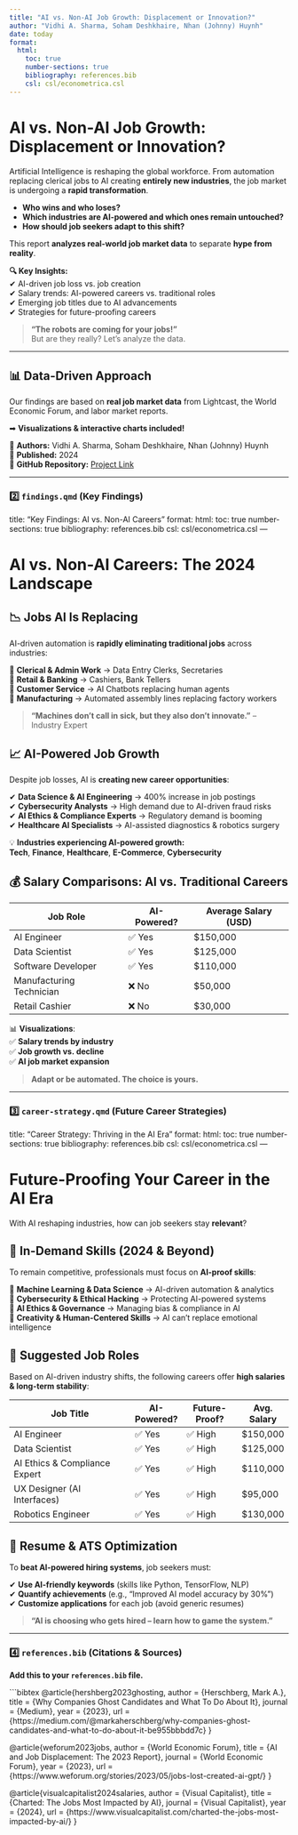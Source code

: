 ```yaml
---
title: "AI vs. Non-AI Job Growth: Displacement or Innovation?"
author: "Vidhi A. Sharma, Soham Deshkhaire, Nhan (Johnny) Huynh"
date: today
format:
  html:
    toc: true
    number-sections: true
    bibliography: references.bib
    csl: csl/econometrica.csl
---
```


# **AI vs. Non-AI Job Growth: Displacement or Innovation?**  

Artificial Intelligence is reshaping the global workforce. From automation replacing clerical jobs to AI creating **entirely new industries**, the job market is undergoing a **rapid transformation**.  

- **Who wins and who loses?**  
- **Which industries are AI-powered and which ones remain untouched?**  
- **How should job seekers adapt to this shift?**  

This report **analyzes real-world job market data** to separate **hype from reality**.  

**🔍 Key Insights:**  
✔ AI-driven job loss vs. job creation  
✔ Salary trends: AI-powered careers vs. traditional roles  
✔ Emerging job titles due to AI advancements  
✔ Strategies for future-proofing careers  

> **"The robots are coming for your jobs!"**  
> But are they really? Let's analyze the data.  

---

## **📊 Data-Driven Approach**
Our findings are based on **real job market data** from Lightcast, the World Economic Forum, and labor market reports.

➡ **Visualizations & interactive charts included!**  

👥 **Authors:** Vidhi A. Sharma, Soham Deshkhaire, Nhan (Johnny) Huynh  
📅 **Published:** 2024  
📂 **GitHub Repository:** [Project Link](https://github.com/VidhiSharma2000/ad688-employability-sp25A3-group-4)  

---

### **2️⃣ `findings.qmd` (Key Findings)**  

title: "Key Findings: AI vs. Non-AI Careers"
format:
  html:
    toc: true
    number-sections: true
    bibliography: references.bib
    csl: csl/econometrica.csl
---

# **AI vs. Non-AI Careers: The 2024 Landscape**

## **📉 Jobs AI Is Replacing**
AI-driven automation is **rapidly eliminating traditional jobs** across industries:

📌 **Clerical & Admin Work** → Data Entry Clerks, Secretaries  
📌 **Retail & Banking** → Cashiers, Bank Tellers  
📌 **Customer Service** → AI Chatbots replacing human agents  
📌 **Manufacturing** → Automated assembly lines replacing factory workers  

> **"Machines don’t call in sick, but they also don’t innovate."** – Industry Expert  

## **📈 AI-Powered Job Growth**
Despite job losses, AI is **creating new career opportunities**:

✔ **Data Science & AI Engineering** → 400% increase in job postings  
✔ **Cybersecurity Analysts** → High demand due to AI-driven fraud risks  
✔ **AI Ethics & Compliance Experts** → Regulatory demand is booming  
✔ **Healthcare AI Specialists** → AI-assisted diagnostics & robotics surgery  

💡 **Industries experiencing AI-powered growth:**  
**Tech**, **Finance**, **Healthcare**, **E-Commerce**, **Cybersecurity**  

## **💰 Salary Comparisons: AI vs. Traditional Careers**
| Job Role                  | AI-Powered? | Average Salary (USD) |
|---------------------------|------------|----------------------|
| AI Engineer               | ✅ Yes     | $150,000            |
| Data Scientist            | ✅ Yes     | $125,000            |
| Software Developer        | ✅ Yes     | $110,000            |
| Manufacturing Technician  | ❌ No      | $50,000             |
| Retail Cashier            | ❌ No      | $30,000             |

📊 **Visualizations**:  
✅ **Salary trends by industry**  
✅ **Job growth vs. decline**  
✅ **AI job market expansion**  

> **Adapt or be automated. The choice is yours.**

---

### **3️⃣ `career-strategy.qmd` (Future Career Strategies)**


title: "Career Strategy: Thriving in the AI Era"
format:
  html:
    toc: true
    number-sections: true
    bibliography: references.bib
    csl: csl/econometrica.csl
---

# **Future-Proofing Your Career in the AI Era**

With AI reshaping industries, how can job seekers stay **relevant**?

## **🚀 In-Demand Skills (2024 & Beyond)**  
To remain competitive, professionals must focus on **AI-proof skills**:

📌 **Machine Learning & Data Science** → AI-driven automation & analytics  
📌 **Cybersecurity & Ethical Hacking** → Protecting AI-powered systems  
📌 **AI Ethics & Governance** → Managing bias & compliance in AI  
📌 **Creativity & Human-Centered Skills** → AI can’t replace emotional intelligence  

## **🎯 Suggested Job Roles**
Based on AI-driven industry shifts, the following careers offer **high salaries & long-term stability**:

| Job Title                      | AI-Powered? | Future-Proof? | Avg. Salary |
|--------------------------------|------------|--------------|------------|
| AI Engineer                    | ✅ Yes     | ✅ High     | $150,000   |
| Data Scientist                  | ✅ Yes     | ✅ High     | $125,000   |
| AI Ethics & Compliance Expert   | ✅ Yes     | ✅ High     | $110,000   |
| UX Designer (AI Interfaces)     | ✅ Yes     | ✅ High     | $95,000    |
| Robotics Engineer               | ✅ Yes     | ✅ High     | $130,000   |

## **📌 Resume & ATS Optimization**
To **beat AI-powered hiring systems**, job seekers must:

✔ **Use AI-friendly keywords** (skills like Python, TensorFlow, NLP)  
✔ **Quantify achievements** (e.g., “Improved AI model accuracy by 30%”)  
✔ **Customize applications** for each job (avoid generic resumes)  

> **"AI is choosing who gets hired – learn how to game the system."**

---

### **4️⃣ `references.bib` (Citations & Sources)**  
**Add this to your `references.bib` file.**  

```bibtex
@article{hershberg2023ghosting,
  author = {Herschberg, Mark A.},
  title = {Why Companies Ghost Candidates and What To Do About It},
  journal = {Medium},
  year = {2023},
  url = {https://medium.com/@markaherschberg/why-companies-ghost-candidates-and-what-to-do-about-it-be955bbbdd7c}
}

@article{weforum2023jobs,
  author = {World Economic Forum},
  title = {AI and Job Displacement: The 2023 Report},
  journal = {World Economic Forum},
  year = {2023},
  url = {https://www.weforum.org/stories/2023/05/jobs-lost-created-ai-gpt/}
}

@article{visualcapitalist2024salaries,
  author = {Visual Capitalist},
  title = {Charted: The Jobs Most Impacted by AI},
  journal = {Visual Capitalist},
  year = {2024},
  url = {https://www.visualcapitalist.com/charted-the-jobs-most-impacted-by-ai/}
}

